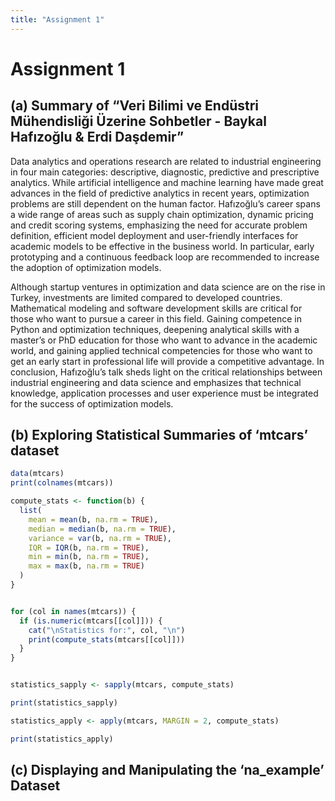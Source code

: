 ```yaml
---
title: "Assignment 1"
---
```


# Assignment 1

## (a) Summary of "Veri Bilimi ve Endüstri Mühendisliği Üzerine Sohbetler - Baykal Hafızoğlu & Erdi Daşdemir"

Data analytics and operations research are related to industrial engineering in four main categories: descriptive, diagnostic, predictive and prescriptive analytics. While artificial intelligence and machine learning have made great advances in the field of predictive analytics in recent years, optimization problems are still dependent on the human factor. Hafızoğlu's career spans a wide range of areas such as supply chain optimization, dynamic pricing and credit scoring systems, emphasizing the need for accurate problem definition, efficient model deployment and user-friendly interfaces for academic models to be effective in the business world. In particular, early prototyping and a continuous feedback loop are recommended to increase the adoption of optimization models.

Although startup ventures in optimization and data science are on the rise in Turkey, investments are limited compared to developed countries. Mathematical modeling and software development skills are critical for those who want to pursue a career in this field. Gaining competence in Python and optimization techniques, deepening analytical skills with a master's or PhD education for those who want to advance in the academic world, and gaining applied technical competencies for those who want to get an early start in professional life will provide a competitive advantage. In conclusion, Hafızoğlu's talk sheds light on the critical relationships between industrial engineering and data science and emphasizes that technical knowledge, application processes and user experience must be integrated for the success of optimization models.

## (b) Exploring Statistical Summaries of ‘mtcars’ dataset

```r

data(mtcars)
print(colnames(mtcars))

compute_stats <- function(b) {
  list(
    mean = mean(b, na.rm = TRUE),
    median = median(b, na.rm = TRUE),
    variance = var(b, na.rm = TRUE),
    IQR = IQR(b, na.rm = TRUE),
    min = min(b, na.rm = TRUE),
    max = max(b, na.rm = TRUE)
  )
}


for (col in names(mtcars)) {
  if (is.numeric(mtcars[[col]])) {  
    cat("\nStatistics for:", col, "\n")
    print(compute_stats(mtcars[[col]]))
  }
}


statistics_sapply <- sapply(mtcars, compute_stats)

print(statistics_sapply)

statistics_apply <- apply(mtcars, MARGIN = 2, compute_stats)

print(statistics_apply)

```

## (c) Displaying and Manipulating the ‘na_example’ Dataset
